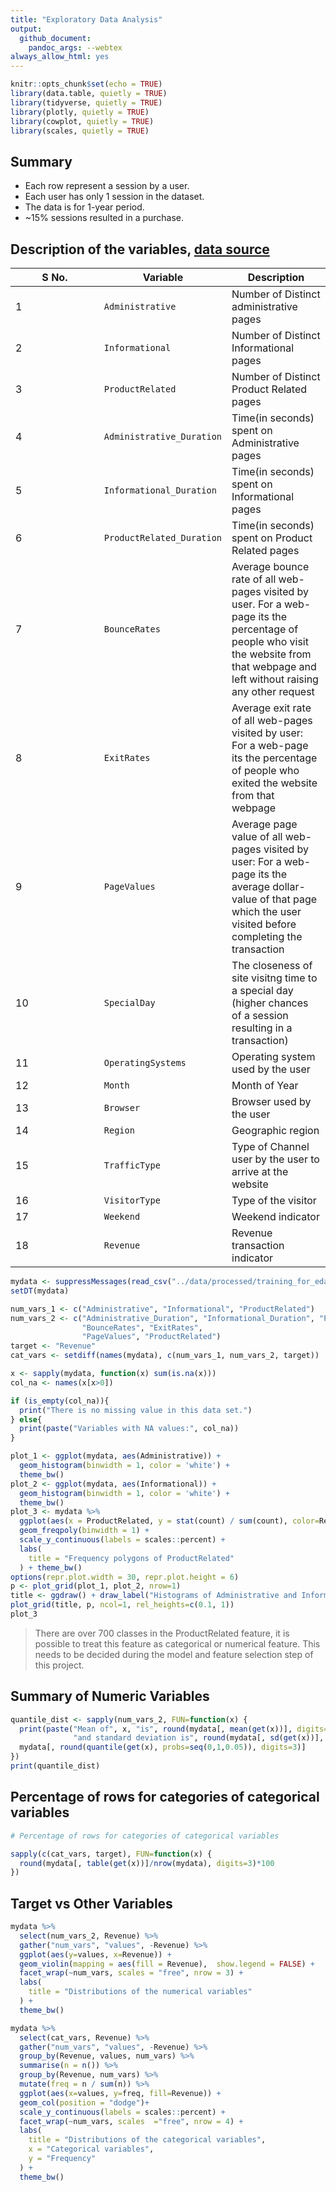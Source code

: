 ```yaml
---
title: "Exploratory Data Analysis"
output: 
  github_document:
    pandoc_args: --webtex
always_allow_html: yes
---
```


```r
knitr::opts_chunk$set(echo = TRUE)
library(data.table, quietly = TRUE)
library(tidyverse, quietly = TRUE)
library(plotly, quietly = TRUE)
library(cowplot, quietly = TRUE)
library(scales, quietly = TRUE)
```


## Summary
- Each row represent a session by a user.  
- Each user has only 1 session in the dataset.  
- The data is for 1-year period.  
- ~15% sessions resulted in a purchase.  


## Description of the variables, [data source](https://archive.ics.uci.edu/ml/datasets/Online+Shoppers+Purchasing+Intention+Dataset)

| S No. | Variable | Description |
| ----------- | ----------- | ----------- |
| 1 | `Administrative` | Number of Distinct administrative pages |
| 2 | `Informational` | Number of Distinct Informational pages |
| 3 | `ProductRelated` | Number of Distinct Product Related pages |
| 4 | `Administrative_Duration` | Time(in seconds) spent on Administrative pages |
| 5 | `Informational_Duration` | Time(in seconds) spent on Informational pages |
| 6 | `ProductRelated_Duration` | Time(in seconds) spent on Product Related pages |
| 7 | `BounceRates` | Average bounce rate of all web-pages visited by user. For a web-page its the percentage of people who visit the website from that webpage and left without raising any other request |
| 8 | `ExitRates` | Average exit rate of all web-pages visited by user: For a web-page its the percentage of people who exited the website from that webpage |
| 9 | `PageValues` | Average page value of all web-pages visited by user: For a web-page its the average dollar-value of that page which the user visited before completing the transaction |
| 10 | `SpecialDay` | The closeness of site visitng time to a special day (higher chances of a session resulting in a transaction) |
| 11 | `OperatingSystems` | Operating system used by the user |
| 12 | `Month` | Month of Year |
| 13 | `Browser` | Browser used by the user |
| 14 | `Region` | Geographic region |
| 15 | `TrafficType` | Type of Channel user by the user to arrive at the website |
| 16 | `VisitorType` | Type of the visitor |
| 17 | `Weekend` | Weekend indicator |
| 18 | `Revenue` | Revenue transaction indicator |



```r
mydata <- suppressMessages(read_csv("../data/processed/training_for_eda.csv"))
setDT(mydata)

num_vars_1 <- c("Administrative", "Informational", "ProductRelated")
num_vars_2 <- c("Administrative_Duration", "Informational_Duration", "ProductRelated_Duration", 
                "BounceRates", "ExitRates", 
                "PageValues", "ProductRelated")
target <- "Revenue"
cat_vars <- setdiff(names(mydata), c(num_vars_1, num_vars_2, target))

x <- sapply(mydata, function(x) sum(is.na(x)))
col_na <- names(x[x>0])

if (is_empty(col_na)){
  print("There is no missing value in this data set.")
} else{
  print(paste("Variables with NA values:", col_na))
}

plot_1 <- ggplot(mydata, aes(Administrative)) + 
  geom_histogram(binwidth = 1, color = 'white') + 
  theme_bw()
plot_2 <- ggplot(mydata, aes(Informational)) + 
  geom_histogram(binwidth = 1, color = 'white') + 
  theme_bw()
plot_3 <- mydata %>% 
  ggplot(aes(x = ProductRelated, y = stat(count) / sum(count), color=Revenue)) + 
  geom_freqpoly(binwidth = 1) + 
  scale_y_continuous(labels = scales::percent) +
  labs(
    title = "Frequency polygons of ProductRelated"
  ) + theme_bw()
options(repr.plot.width = 30, repr.plot.height = 6)
p <- plot_grid(plot_1, plot_2, nrow=1)
title <- ggdraw() + draw_label("Histograms of Administrative and Informationa", fontface='bold')
plot_grid(title, p, ncol=1, rel_heights=c(0.1, 1))
plot_3
```

> There are over 700 classes in the ProductRelated feature, it is possible to treat this feature as categorical or numerical feature. This needs to be decided during the model and feature selection step of this project.


## Summary of Numeric Variables
```r
quantile_dist <- sapply(num_vars_2, FUN=function(x) {
  print(paste("Mean of", x, "is", round(mydata[, mean(get(x))], digits=3), 
              "and standard deviation is", round(mydata[, sd(get(x))], digits=3)))
  mydata[, round(quantile(get(x), probs=seq(0,1,0.05)), digits=3)]
})
print(quantile_dist)

```

## Percentage of rows for categories of categorical variables
```r
# Percentage of rows for categories of categorical variables

sapply(c(cat_vars, target), FUN=function(x) {
  round(mydata[, table(get(x))]/nrow(mydata), digits=3)*100
})

```



## Target vs Other Variables
```r

mydata %>% 
  select(num_vars_2, Revenue) %>% 
  gather("num_vars", "values", -Revenue) %>% 
  ggplot(aes(y=values, x=Revenue)) +
  geom_violin(mapping = aes(fill = Revenue),  show.legend = FALSE) +
  facet_wrap(~num_vars, scales = "free", nrow = 3) +
  labs(
    title = "Distributions of the numerical variables"
  ) + 
  theme_bw()

mydata %>% 
  select(cat_vars, Revenue) %>% 
  gather("num_vars", "values", -Revenue) %>% 
  group_by(Revenue, values, num_vars) %>% 
  summarise(n = n()) %>% 
  group_by(Revenue, num_vars) %>% 
  mutate(freq = n / sum(n)) %>% 
  ggplot(aes(x=values, y=freq, fill=Revenue)) +
  geom_col(position = "dodge")+
  scale_y_continuous(labels = scales::percent) +
  facet_wrap(~num_vars, scales  ="free", nrow = 4) +
  labs(
    title = "Distributions of the categorical variables",
    x = "Categorical variables",
    y = "Frequency"
  ) + 
  theme_bw()
  

```














